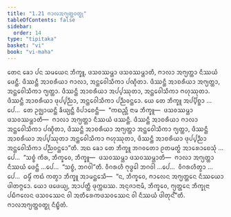 ```yaml
---
title: "1.21 ᨻᩣᩃᩋᨻ᩠ᨿᨲ᩠ᨲᩅᨲ᩠ᨳᩩ"
tableOfContents: false
sidebar:
  order: 14
type: "tipitaka"
basket: "vi"
book: "vi-maha"
---
```



<DynamicBreadcrumb />

<Division number="82" book="vi-maha">

<Paragraph number="363" book="vi-maha">
ᨲᩮᨶ ᨡᩮᩣ ᨸᨶ ᩈᨾᨿᩮᨶ ᨽᩥᨠ᩠ᨡᩪ, ᨴᩈᩅᩔᨾ᩠ᩉᩣ ᨴᩈᩅᩔᨾ᩠ᩉᩣᨲᩥ, ᨻᩣᩃᩣ ᩋᨻ᩠ᨿᨲ᩠ᨲᩣ ᨶᩥᩔᨿᩴ ᨴᩮᨶ᩠ᨲᩥ. ᨴᩥᩔᨶ᩠ᨲᩥ ᩋᩣᨧᩁᩥᨿᩣ ᨻᩣᩃᩣ, ᩋᨶ᩠ᨲᩮᩅᩤᩈᩥᨠᩣ ᨸᨱ᩠ᨯᩥᨲᩣ. ᨴᩥᩔᨶ᩠ᨲᩥ ᩋᩣᨧᩁᩥᨿᩣ ᩋᨻ᩠ᨿᨲ᩠ᨲᩣ, ᩋᨶ᩠ᨲᩮᩅᩤᩈᩥᨠᩣ ᨻ᩠ᨿᨲ᩠ᨲᩣ. ᨴᩥᩔᨶ᩠ᨲᩥ ᩋᩣᨧᩁᩥᨿᩣ ᩋᨸ᩠ᨸᩔᩩᨲᩣ, ᩋᨶ᩠ᨲᩮᩅᩤᩈᩥᨠᩣ ᨻᩉᩩᩔᩩᨲᩣ. ᨴᩥᩔᨶ᩠ᨲᩥ ᩋᩣᨧᩁᩥᨿᩣ ᨴᩩᨸ᩠ᨸᨬ᩠ᨬᩣ, ᩋᨶ᩠ᨲᩮᩅᩤᩈᩥᨠᩣ ᨸᨬ᩠ᨬᩅᨶ᩠ᨲᩮᩣ. ᨿᩮ ᨲᩮ ᨽᩥᨠ᩠ᨡᩪ ᩋᨸ᩠ᨸᩥᨧ᩠ᨨᩣ …ᨸᩮ…  ᨲᩮ ᩏᨩ᩠ᨫᩣᨿᨶ᩠ᨲᩥ ᨡᩥᨿ᩠ᨿᨶ᩠ᨲᩥ ᩅᩥᨸᩣᨧᩮᨶ᩠ᨲᩥ—  “ᨠᨳᨬ᩠ᩉᩥ ᨶᩣᨾ ᨽᩥᨠ᩠ᨡᩪ—  ᨴᩈᩅᩔᨾ᩠ᩉᩣ ᨴᩈᩅᩔᨾ᩠ᩉᩣᨲᩥ—  ᨻᩣᩃᩣ ᩋᨻ᩠ᨿᨲ᩠ᨲᩣ ᨶᩥᩔᨿᩴ ᨴᩔᨶ᩠ᨲᩥ. ᨴᩥᩔᨶ᩠ᨲᩥ ᩋᩣᨧᩁᩥᨿᩣ ᨻᩣᩃᩣ ᩋᨶ᩠ᨲᩮᩅᩤᩈᩥᨠᩣ ᨸᨱ᩠ᨯᩥᨲᩣ, ᨴᩥᩔᨶ᩠ᨲᩥ ᩋᩣᨧᩁᩥᨿᩣ ᩋᨻ᩠ᨿᨲ᩠ᨲᩣ ᩋᨶ᩠ᨲᩮᩅᩤᩈᩥᨠᩣ ᨻ᩠ᨿᨲ᩠ᨲᩣ, ᨴᩥᩔᨶ᩠ᨲᩥ ᩋᩣᨧᩁᩥᨿᩣ ᩋᨸ᩠ᨸᩔᩩᨲᩣ ᩋᨶ᩠ᨲᩮᩅᩤᩈᩥᨠᩣ ᨻᩉᩩᩔᩩᨲᩣ, ᨴᩥᩔᨶ᩠ᨲᩥ ᩋᩣᨧᩁᩥᨿᩣ ᨴᩩᨸ᩠ᨸᨬ᩠ᨬᩣ ᩋᨶ᩠ᨲᩮᩅᩤᩈᩥᨠᩣ ᨸᨬ᩠ᨬᩅᨶ᩠ᨲᩮᩣ”ᨲᩥ. ᩋᨳ ᨡᩮᩣ ᨲᩮ ᨽᩥᨠ᩠ᨡᩪ ᨽᨣᩅᨲᩮᩣ ᩑᨲᨾᨲ᩠ᨳᩴ ᩋᩣᩁᩮᩣᨧᩮᩈᩩᩴ …ᨸᩮ…  “ᩈᨧ᩠ᨧᩴ ᨠᩥᩁ, ᨽᩥᨠ᩠ᨡᩅᩮ, ᨽᩥᨠ᩠ᨡᩪ—  ᨴᩈᩅᩔᨾ᩠ᩉᩣ ᨴᩈᩅᩔᨾ᩠ᩉᩣᨲᩥ—  ᨻᩣᩃᩣ ᩋᨻ᩠ᨿᨲ᩠ᨲᩣ ᨶᩥᩔᨿᩴ ᨴᩮᨶ᩠ᨲᩥ …ᨸᩮ…  “ᩈᨧ᩠ᨧᩴ, ᨽᨣᩅᩤ”ᨲᩥ. ᩅᩥᨣᩁᩉᩥ ᨻᩩᨴ᩠ᨵᩮᩤ ᨽᨣᩅᩤ …ᨸᩮ…  ᩅᩥᨣᩁᩉᩥᨲ᩠ᩅᩣ …ᨸᩮ…  ᨵᨾ᩠ᨾᩥᩴ ᨠᨳᩴ ᨠᨲ᩠ᩅᩣ ᨽᩥᨠ᩠ᨡᩪ ᩋᩣᨾᨶ᩠ᨲᩮᩈᩥ—  “ᨶ, ᨽᩥᨠ᩠ᨡᩅᩮ, ᨻᩣᩃᩮᨶ ᩋᨻ᩠ᨿᨲ᩠ᨲᩮᨶ ᨶᩥᩔᨿᩮᩣ ᨴᩤᨲᨻ᩠ᨻᩮᩣ. ᨿᩮᩣ ᨴᨴᩮᨿ᩠ᨿ, ᩋᩣᨸᨲ᩠ᨲᩥ ᨴᩩᨠ᩠ᨠᨭᩔ. ᩋᨶᩩᨩᩣᨶᩣᨾᩥ, ᨽᩥᨠ᩠ᨡᩅᩮ, ᨻ᩠ᨿᨲ᩠ᨲᩮᨶ ᨽᩥᨠ᩠ᨡᩩᨶᩣ ᨸᨭᩥᨻᩃᩮᨶ ᨴᩈᩅᩔᩮᨶ ᩅᩤ ᩋᨲᩥᩁᩮᨠᨴᩈᩅᩔᩮᨶ ᩅᩤ ᨶᩥᩔᨿᩴ ᨴᩤᨲᩩᨶ᩺”ᨲᩥ.

</Paragraph>
</Division>

<Paragraph number="364" type="center" book="vi-maha">
ᨻᩣᩃᩋᨻ᩠ᨿᨲ᩠ᨲᩅᨲ᩠ᨳᩩ ᨶᩥᨭ᩠ᨮᩥᨲᩴ.
</Paragraph>